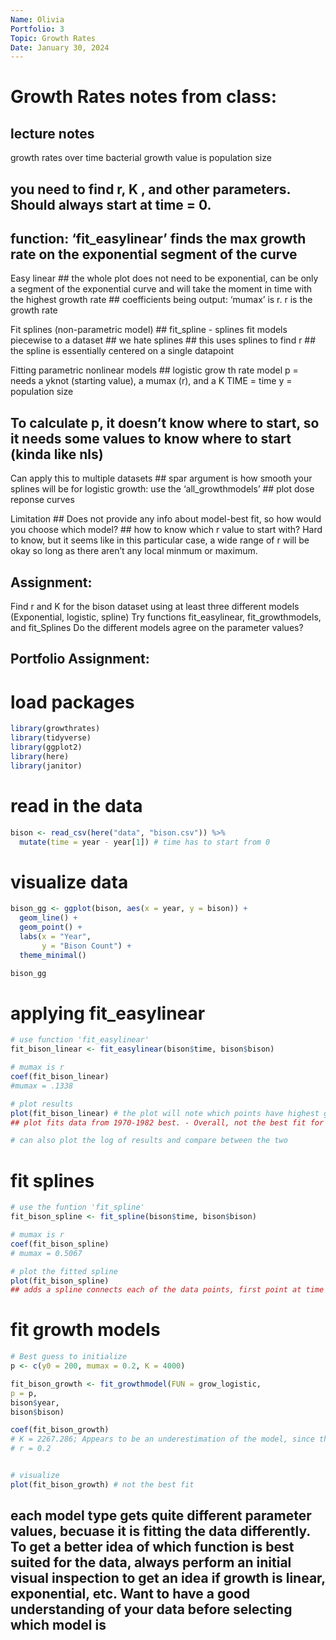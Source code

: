 ```yaml
---
Name: Olivia
Portfolio: 3
Topic: Growth Rates
Date: January 30, 2024
---
```


# Growth Rates notes from class:

## lecture notes
growth rates over time
bacterial growth
value is population size

## you need to find r, K , and other parameters. Should always start at time = 0.
## function: 'fit_easylinear' finds the max growth rate on the exponential segment of the curve

Easy linear
## the whole plot does not need to be exponential, can be only a segment of the exponential curve and will take the moment in time with the highest growth rate
## coefficients being output: 'mumax' is r. r is the growth rate

Fit splines (non-parametric model)
## fit_spline - splines fit models piecewise to a dataset
## we hate splines
## this uses splines to find r
## the spline is essentially centered on a single datapoint


Fitting parametric nonlinear models
## logistic grow th rate model
p = needs a yknot (starting value), a mumax (r), and a K
TIME = time
y = population size

## To calculate p, it doesn't know where to start, so it needs some values to know where to start (kinda like nls)

Can apply this to multiple datasets
## spar argument is how smooth your splines will be
for logistic growth: use the 'all_growthmodels'
## plot dose reponse curves

Limitation
## Does not provide any info about model-best fit, so how would you choose which model?
## how to know which r value to start with? Hard to know, but it seems like in this particular case, a wide range of r will be okay so long as there aren't any local minmum or maximum.

## Assignment:
Find r and K for the bison dataset using at least three different models (Exponential, logistic, spline)
Try functions fit_easylinear, fit_growthmodels, and fit_Splines
Do the different models agree on the parameter values?


## Portfolio Assignment:

# load packages
```r
library(growthrates)
library(tidyverse)
library(ggplot2)
library(here)
library(janitor)
```

# read in the data
```r
bison <- read_csv(here("data", "bison.csv")) %>% 
  mutate(time = year - year[1]) # time has to start from 0

```

# visualize data
```r
bison_gg <- ggplot(bison, aes(x = year, y = bison)) +
  geom_line() +
  geom_point() +
  labs(x = "Year",
       y = "Bison Count") +
  theme_minimal()

bison_gg
```

# applying fit_easylinear
```r
# use function 'fit_easylinear' 
fit_bison_linear <- fit_easylinear(bison$time, bison$bison)

# mumax is r
coef(fit_bison_linear)
#mumax = .1338

# plot results
plot(fit_bison_linear) # the plot will note which points have highest growth rate using the data
## plot fits data from 1970-1982 best. - Overall, not the best fit for the data across all years.

# can also plot the log of results and compare between the two
```


# fit splines
```r
# use the funtion 'fit_spline'
fit_bison_spline <- fit_spline(bison$time, bison$bison)

# mumax is r
coef(fit_bison_spline)
# mumax = 0.5067

# plot the fitted spline
plot(fit_bison_spline)
## adds a spline connects each of the data points, first point at time 1970 is red; not a good fit.
```


# fit growth models
```r
# Best guess to initialize
p <- c(y0 = 200, mumax = 0.2, K = 4000)

fit_bison_growth <- fit_growthmodel(FUN = grow_logistic,
p = p,
bison$year,
bison$bison)

coef(fit_bison_growth)
# K = 2267.286; Appears to be an underestimation of the model, since the data reaches up to 4000.
# r = 0.2


# visualize
plot(fit_bison_growth) # not the best fit
```


## each model type gets quite different parameter values, becuase it is fitting the data differently. To get a better idea of which function is best suited for the data, always perform an initial visual inspection to get an idea if growth is linear, exponential, etc. Want to have a good understanding of your data before selecting which model is



